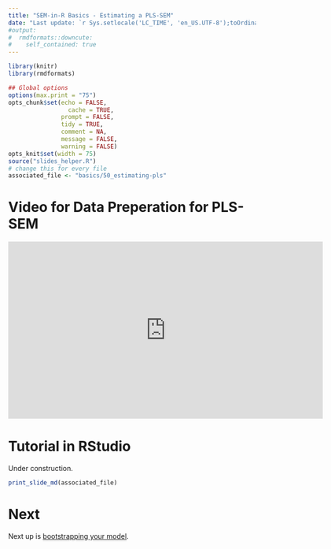 ```yaml
---
title: "SEM-in-R Basics - Estimating a PLS-SEM"
date: "Last update: `r Sys.setlocale('LC_TIME', 'en_US.UTF-8');toOrdinal::toOrdinalDate(Sys.time())`"
#output:
#  rmdformats::downcute:
#    self_contained: true
---
```



```r
library(knitr)
library(rmdformats)

## Global options
options(max.print = "75")
opts_chunk$set(echo = FALSE,
	             cache = TRUE,
               prompt = FALSE,
               tidy = TRUE,
               comment = NA,
               message = FALSE,
               warning = FALSE)
opts_knit$set(width = 75)
source("slides_helper.R")
# change this for every file
associated_file <- "basics/50_estimating-pls"

```


# Video for Data Preperation for PLS-SEM

<iframe width="640" height="360" src="https://www.youtube.com/embed/ypAzmhf0w_s" frameborder="0" allow="accelerometer; autoplay; clipboard-write; encrypted-media; gyroscope; picture-in-picture" allowfullscreen data-external="1"></iframe>

# Tutorial in RStudio

Under construction.


```r
print_slide_md(associated_file)

```

# Next

Next up is [bootstrapping your model](basics-60-bootstrapping.html).


